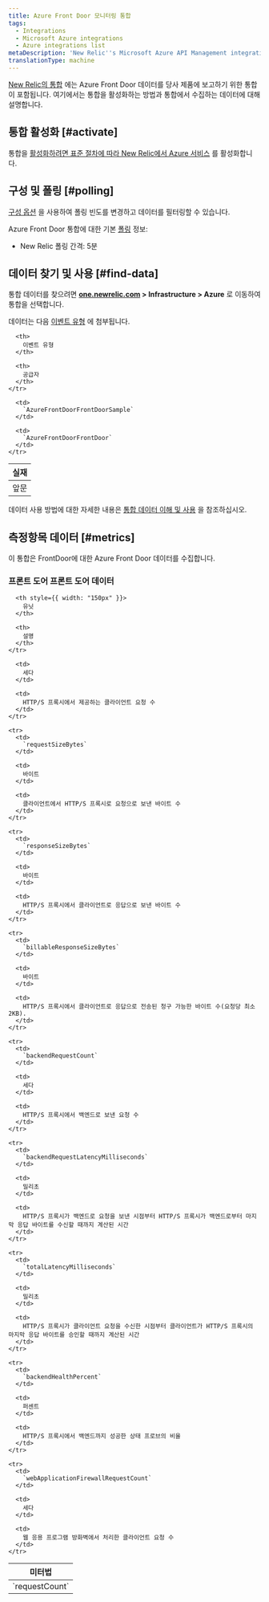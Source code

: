 ```yaml
---
title: Azure Front Door 모니터링 통합
tags:
  - Integrations
  - Microsoft Azure integrations
  - Azure integrations list
metaDescription: 'New Relic''s Microsoft Azure API Management integration: how to install it, configure it, and understand the data it reports.'
translationType: machine
---
```


[New Relic의 통합](/docs/infrastructure/integrations-getting-started/getting-started/introduction-infrastructure-integrations) 에는 Azure Front Door 데이터를 당사 제품에 보고하기 위한 통합이 포함됩니다. 여기에서는 통합을 활성화하는 방법과 통합에서 수집하는 데이터에 대해 설명합니다.

## 통합 활성화 [#activate]

통합을 [활성화하려면 표준 절차에 따라 New Relic에서 Azure 서비스](/docs/infrastructure/microsoft-azure-integrations/getting-started/activate-azure-integrations) 를 활성화합니다.

## 구성 및 폴링 [#polling]

[구성 옵션](/docs/integrations/new-relic-integrations/getting-started/configure-polling-frequency-data-collection-cloud-integrations) 을 사용하여 폴링 빈도를 변경하고 데이터를 필터링할 수 있습니다.

Azure Front Door 통합에 대한 기본 [폴링](/docs/infrastructure/microsoft-azure-integrations/getting-started/azure-integration-polling) 정보:

* New Relic 폴링 간격: 5분

## 데이터 찾기 및 사용 [#find-data]

통합 데이터를 찾으려면 **[one.newrelic.com](https://one.newrelic.com/all-capabilities) > Infrastructure > Azure** 로 이동하여 통합을 선택합니다.

데이터는 다음 [이벤트 유형](/docs/data-apis/understand-data/new-relic-data-types/#event-data) 에 첨부됩니다.

<table>
  <thead>
    <tr>
      <th>
        실재
      </th>

      <th>
        이벤트 유형
      </th>

      <th>
        공급자
      </th>
    </tr>
  </thead>

  <tbody>
    <tr>
      <td>
        앞문
      </td>

      <td>
        `AzureFrontDoorFrontDoorSample`
      </td>

      <td>
        `AzureFrontDoorFrontDoor`
      </td>
    </tr>
  </tbody>
</table>

데이터 사용 방법에 대한 자세한 내용은 [통합 데이터 이해 및 사용](/docs/infrastructure/integrations/find-use-infrastructure-integration-data) 을 참조하십시오.

## 측정항목 데이터 [#metrics]

이 통합은 FrontDoor에 대한 Azure Front Door 데이터를 수집합니다.

### 프론트 도어 프론트 도어 데이터

<table>
  <thead>
    <tr>
      <th style={{ width: "275px" }}>
        미터법
      </th>

      <th style={{ width: "150px" }}>
        유닛
      </th>

      <th>
        설명
      </th>
    </tr>
  </thead>

  <tbody>
    <tr>
      <td>
        `requestCount`
      </td>

      <td>
        세다
      </td>

      <td>
        HTTP/S 프록시에서 제공하는 클라이언트 요청 수
      </td>
    </tr>

    <tr>
      <td>
        `requestSizeBytes`
      </td>

      <td>
        바이트
      </td>

      <td>
        클라이언트에서 HTTP/S 프록시로 요청으로 보낸 바이트 수
      </td>
    </tr>

    <tr>
      <td>
        `responseSizeBytes`
      </td>

      <td>
        바이트
      </td>

      <td>
        HTTP/S 프록시에서 클라이언트로 응답으로 보낸 바이트 수
      </td>
    </tr>

    <tr>
      <td>
        `billableResponseSizeBytes`
      </td>

      <td>
        바이트
      </td>

      <td>
        HTTP/S 프록시에서 클라이언트로 응답으로 전송된 청구 가능한 바이트 수(요청당 최소 2KB).
      </td>
    </tr>

    <tr>
      <td>
        `backendRequestCount`
      </td>

      <td>
        세다
      </td>

      <td>
        HTTP/S 프록시에서 백엔드로 보낸 요청 수
      </td>
    </tr>

    <tr>
      <td>
        `backendRequestLatencyMilliseconds`
      </td>

      <td>
        밀리초
      </td>

      <td>
        HTTP/S 프록시가 백엔드로 요청을 보낸 시점부터 HTTP/S 프록시가 백엔드로부터 마지막 응답 바이트를 수신할 때까지 계산된 시간
      </td>
    </tr>

    <tr>
      <td>
        `totalLatencyMilliseconds`
      </td>

      <td>
        밀리초
      </td>

      <td>
        HTTP/S 프록시가 클라이언트 요청을 수신한 시점부터 클라이언트가 HTTP/S 프록시의 마지막 응답 바이트를 승인할 때까지 계산된 시간
      </td>
    </tr>

    <tr>
      <td>
        `backendHealthPercent`
      </td>

      <td>
        퍼센트
      </td>

      <td>
        HTTP/S 프록시에서 백엔드까지 성공한 상태 프로브의 비율
      </td>
    </tr>

    <tr>
      <td>
        `webApplicationFirewallRequestCount`
      </td>

      <td>
        세다
      </td>

      <td>
        웹 응용 프로그램 방화벽에서 처리한 클라이언트 요청 수
      </td>
    </tr>
  </tbody>
</table>
